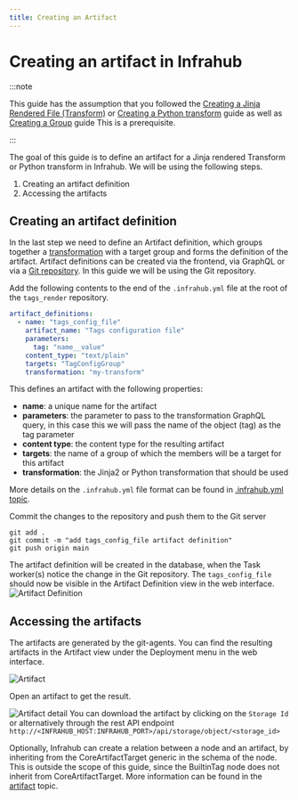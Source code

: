 ```yaml
---
title: Creating an Artifact
---
```



# Creating an artifact in Infrahub

:::note

This guide has the assumption that you followed the [Creating a Jinja Rendered File (Transform)](./jinja2-transform.mdx) or [Creating a Python transform](./python-transform.mdx) guide as well as [Creating a Group](./groups.mdx) guide
This is a prerequisite.

:::

The goal of this guide is to define an artifact for a Jinja rendered Transform or Python transform in Infrahub. We will be using the following steps.

1. Creating an artifact definition
2. Accessing the artifacts

<center>
  <ReactPlayer url='https://www.youtube.com/watch?v=ASGMKZVLCbY' light />
</center>

## Creating an artifact definition

In the last step we need to define an Artifact definition, which groups together a [transformation](../topics/transformation.mdx) with a target group and forms the definition of the artifact. Artifact definitions can be created via the frontend, via GraphQL or via a [Git repository](../topics/repository.mdx). In this guide we will be using the Git repository.

Add the following contents to the end of the `.infrahub.yml` file at the root of the `tags_render` repository.

```yaml
artifact_definitions:
  - name: "tags_config_file"
    artifact_name: "Tags configuration file"
    parameters:
      tag: "name__value"
    content_type: "text/plain"
    targets: "TagConfigGroup"
    transformation: "my-transform"
```

This defines an artifact with the following properties:

- **name**: a unique name for the artifact
- **parameters**: the parameter to pass to the transformation GraphQL query, in this case this we will pass the name of the object (tag) as the tag parameter
- **content type**: the content type for the resulting artifact
- **targets**: the name of a group of which the members will be a target for this artifact
- **transformation**: the Jinja2 or Python transformation that should be used

More details on the `.infrahub.yml` file format can be found in [.infrahub.yml topic](../topics/infrahub-yml.mdx).

Commit the changes to the repository and push them to the Git server

```shell
git add .
git commit -m "add tags_config_file artifact definition"
git push origin main
```

The artifact definition will be created in the database, when the Task worker(s) notice the change in the Git repository. The `tags_config_file` should now be visible in the Artifact Definition view in the web interface.
![Artifact Definition](../media/guides/artifact/artifact_definition.png)

## Accessing the artifacts

The artifacts are generated by the git-agents. You can find the resulting artifacts in the Artifact view under the Deployment menu in the web interface.

![Artifact](../media/guides/artifact/artifact_view.png)

Open an artifact to get the result.

![Artifact detail](../media/guides/artifact/artifact_detail.png)
You can download the artifact by clicking on the `Storage Id` or alternatively through the rest API endpoint `http://<INFRAHUB_HOST:INFRAHUB_PORT>/api/storage/object/<storage_id>`

Optionally, Infrahub can create a relation between a node and an artifact, by inheriting from the CoreArtifactTarget generic in the schema of the node. This is outside the scope of this guide, since the BuiltinTag node does not inherit from CoreArtifactTarget. More information can be found in the [artifact](../topics/artifact.mdx) topic.
